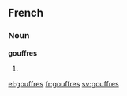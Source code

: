 ==French==

===Noun===
'''gouffres''' {{m}}

# {{plural of|gouffre|lang=fr}}

[[el:gouffres]]
[[fr:gouffres]]
[[sv:gouffres]]